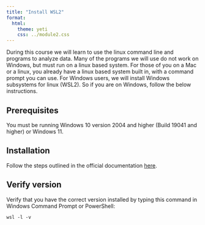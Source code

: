 ```yaml
---
title: "Install WSL2"
format:
  html:
    theme: yeti
    css: ../module2.css
---
```


During this course we will learn to use the linux command line and programs to analyze data. Many of the programs we will use do not work on Windows, but must run on a linux based system. For those of you on a Mac or a linux, you already have a linux based system built in, with a command prompt you can use. For Windows users, we will install Windows subsystems for linux (WSL2). So if you are on Windows, follow the below instructions.

## Prerequisites
You must be running Windows 10 version 2004 and higher (Build 19041 and higher) or Windows 11.

## Installation
Follow the steps outlined in the official documentation <a href="https://learn.microsoft.com/en-us/windows/wsl/install" target="_blank">here</a>.

## Verify version
Verify that you have the correct version installed by typing this command in Windows Command Prompt or PowerShell:

```{}
wsl -l -v
```